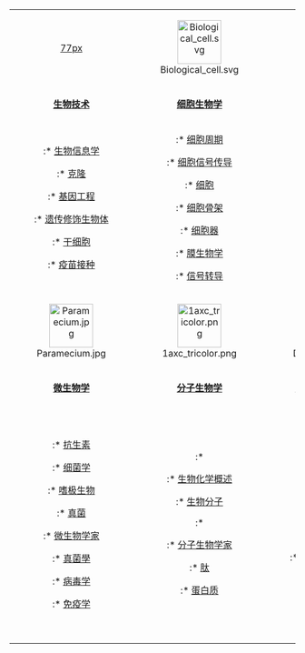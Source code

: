 {| width="100%" 
| align=center style="width:25%;"|[[image:Lq-dna.png|77px]]
| align=center style="width:25%;"|[[Image:Biological_cell.svg|77px]]
| align=center style="width:25%;"|[[image:Ei1.jpg|77px]]
| align=center style="width:25%;"|[[Image:DNA_double_helix_horizontal.png|77px]]
|-
| align=center|'''[[:Category:生物技术|生物技术]]'''
| align=center|'''[[:Category:细胞生物学|细胞生物学]]'''
| align=center|'''[[:Category:发育生物学|发育生物学]]'''
| align=center|'''[[:Category:遗传学|遗传学]]'''
|-
|valign="top"|
:* [[:Category:生物信息学|生物信息学]]
:* [[:Category:克隆|克隆]]
:* [[:Category:基因工程|基因工程]]
:* [[:Category:遗传修饰生物体|遗传修饰生物体]]
:* [[:Category:干细胞|干细胞]]
:* [[:Category:疫苗接种|疫苗接种]]
|valign="top"|
:* [[:Category:细胞周期|细胞周期]]
:* [[:Category:细胞信号传导|细胞信号传导]]
:* [[:Category:细胞|细胞]]
:* [[:Category:细胞骨架|细胞骨架]]
:* [[:Category:细胞器|细胞器]]
:* [[:Category:膜生物学|膜生物学]]
:* [[:Category:信号转导|信号转导]]
|valign="top"|
:* [[:Category:老化|老化]]
:* [[:Category:胚胎学|胚胎学]]
:* [[:Category:形态发生素|形态发生素]]
:* [[:Category:原腸化|原腸化]]
:* [[:Category:生长因子|生长因子]]
:* {{le|神經胚形成|Neurulation}}
:* [[:Category:致畸原|致畸原]]
|rowspan="4" valign="top"|
:* [[:Category:应用遗传学|应用遗传学]]
:* [[:Category:染色体|染色体]]
:* [[:Category:DNA|DNA]]
:* [[:Category:遗传病|遗传病]]
:* [[:Category:基因工程|基因工程]]
:* [[:Category:基因|基因]]
:* [[:Category:遗传学家|遗传学家]]
:* [[:Category:分子遗传学|分子遗传学]]
:* [[:Category:突变|突变]]
:* [[:Category:群体遗传学|群体遗传学]]
:* [[:Category:RNA|RNA]]
|-
| align=center style="width:25%;"|[[Image:Paramecium.jpg|77px]]
| align=center style="width:25%;"|[[Image:1axc_tricolor.png|77px]]
| align=center style="width:25%;"|[[Image:Dewargefäß.jpg|77px]]
|-
| align=center|'''[[:Category:微生物学|微生物学]]'''
| align=center|'''[[:Category:分子生物学|分子生物学]]'''
| align=center|'''[[:Category:生物技术与工具|生物技术与工具]]'''
|-
| valign="top"|
:* [[:Category:抗生素|抗生素]]
:* [[:Category:细菌学|细菌学]]
:* [[:Category:嗜极生物|嗜极生物]]
:* [[:Category:真菌|真菌]]
:* [[:Category:微生物学家|微生物学家]]
:* [[:Category:真菌學|真菌學]]
:* [[:Category:病毒学|病毒学]]
:* [[:Category:免疫学|免疫学]]
| valign="top"|

:* {{le|生物化学家列表|List of biochemists|生物化学家}}
:* [[生物化学概述|生物化学概述]]
:* [[生物分子列表|生物分子]]
:* {{le|分子生物学文章索引|Index of molecular biology articles}}
:* [[:Category:分子生物学家|分子生物学家]]
:* [[:Category:肽|肽]]
:* [[:Category:蛋白质|蛋白质]]
| valign="top"|
:* [[:Category:克隆|克隆]]
:* [[:Category:电泳|电泳]]
:* {{le|原位杂交|In situ hybridization}}
:* [[基因剔除|基因剔除]]
:* [[:Category:显微镜|显微镜]]
:* [[北方墨點法|北方墨點法]]
:* [[聚合酶链式反应|聚合酶链式反应]]
:* [[南方墨點法|南方墨點法]]
:* [[西方墨點法|西方墨點法]]
:* [[晶体学|晶体学]]
|}
